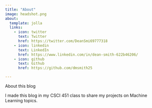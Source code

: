 ```yaml
---
title: "About"
image: headshot.png
about:
  template: jolla
  links:
    - icon: twitter
      text: Twitter
      href: https://twitter.com/DeanSmi69777318
    - icon: linkedin
      text: LinkedIn
      href: https://www.linkedin.com/in/dean-smith-622b46206/
    - icon: github
      text: Github
      href: https://github.com/dmsmith25

---
```


About this blog

I made this blog in my CSCI 451 class to share my projects on Machine Learning topics.
